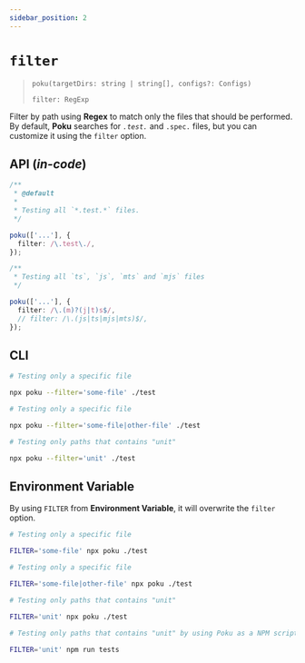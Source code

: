 ```yaml
---
sidebar_position: 2
---
```


# `filter`

> `poku(targetDirs: string | string[], configs?: Configs)`
>
> `filter: RegExp`

Filter by path using **Regex** to match only the files that should be performed. <br />
By default, **Poku** searches for _`.test.`_ and `.spec.` files, but you can customize it using the `filter` option.

## API (_in-code_)

```ts
/**
 * @default
 *
 * Testing all `*.test.*` files.
 */

poku(['...'], {
  filter: /\.test\./,
});
```

```ts
/**
 * Testing all `ts`, `js`, `mts` and `mjs` files
 */

poku(['...'], {
  filter: /\.(m)?(j|t)s$/,
  // filter: /\.(js|ts|mjs|mts)$/,
});
```

## CLI

```bash
# Testing only a specific file

npx poku --filter='some-file' ./test
```

```bash
# Testing only a specific file

npx poku --filter='some-file|other-file' ./test
```

```bash
# Testing only paths that contains "unit"

npx poku --filter='unit' ./test
```

## Environment Variable

By using `FILTER` from **Environment Variable**, it will overwrite the `filter` option.

```bash
# Testing only a specific file

FILTER='some-file' npx poku ./test
```

```bash
# Testing only a specific file

FILTER='some-file|other-file' npx poku ./test
```

```bash
# Testing only paths that contains "unit"

FILTER='unit' npx poku ./test
```

```bash
# Testing only paths that contains "unit" by using Poku as a NPM script

FILTER='unit' npm run tests
```
